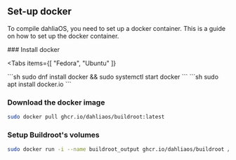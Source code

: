 
## Set-up docker

To compile dahliaOS, you need to set up a docker container. This is a guide on how to set up the docker container.

<Steps>
### Install docker

<Tabs
  items={[
    "Fedora",
    "Ubuntu"
  ]}
>
  <Tab>
    ```sh
    sudo dnf install docker && sudo systemctl start docker
    ```
  </Tab>
  <Tab>
    ```sh
    sudo apt install docker.io
    ```
  </Tab>
</Tabs>

### Download the docker image

```sh
sudo docker pull ghcr.io/dahliaos/buildroot:latest
```

### Setup Buildroot's volumes

```sh
sudo docker run -i --name buildroot_output ghcr.io/dahliaos/buildroot /bin/echo "Data only."
```

</Steps>
